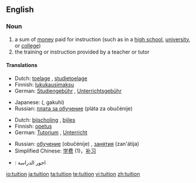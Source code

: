 ==English==
{{wikipedia}}

===Noun===
{{en-noun}}

# a sum of [[money]] paid for instruction (such as in a [[high school]], [[university]], or [[college]])
# the training or instruction provided by a teacher or tutor

====Translations====
{{trans-top|a sum of money paid for instruction}}
* Dutch: [[toelage]] {{f}}, [[studietoelage]] {{f}}
* Finnish: [[lukukausimaksu]]
* German: [[Studiengebühr]] {{f}}, [[Unterrichtsgebühr]] {{f}}
{{trans-mid}}
* Japanese: {{Jpan|[[学費]]}} ({{Jpan|[[がくひ]]}}, gakuhi)
* Russian: [[плата за обучение]] (pláta za obučénije) {{f}}
{{trans-bottom}}

{{trans-top|the training or instruction provided by a teacher or tutor}}
* Dutch: [[bijscholing]] {{f}}, [[bijles]] {{f}}
* Finnish: [[opetus]]
* German: [[Tutorium]] {{n}}, [[Unterricht]] {{m}}
{{trans-mid}}
* Russian: [[обучение]] (obučénije) {{n}}, [[занятия]] (zan'átija) {{p}}
* Simplified Chinese: [[学费]] (1)，[[补习]]
{{trans-bottom}}

{{checktrans-top}}
* {{ttbc|Arabic}}: اجور الدراسة
{{checktrans-mid}}
{{checktrans-bottom}}

[[io:tuition]]
[[ja:tuition]]
[[ta:tuition]]
[[te:tuition]]
[[vi:tuition]]
[[zh:tuition]]